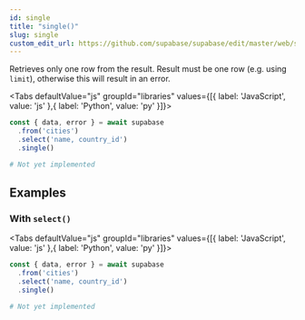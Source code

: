 ```yaml
---
id: single
title: "single()"
slug: single
custom_edit_url: https://github.com/supabase/supabase/edit/master/web/spec/supabase.yml
---
```



Retrieves only one row from the result. Result must be one row (e.g. using
`limit`), otherwise this will result in an error.

<Tabs
  defaultValue="js"
  groupId="libraries"
  values={[{ label: 'JavaScript', value: 'js' },{ label: 'Python', value: 'py' }]}>

<TabItem value="js">

```js
const { data, error } = await supabase
  .from('cities')
  .select('name, country_id')
  .single()
```


</TabItem>
<TabItem value="py">

```py
# Not yet implemented
```


</TabItem>

</Tabs>

















## Examples

### With `select()`



<Tabs
  defaultValue="js"
  groupId="libraries"
  values={[{ label: 'JavaScript', value: 'js' },{ label: 'Python', value: 'py' }]}>

<TabItem value="js">

```js
const { data, error } = await supabase
  .from('cities')
  .select('name, country_id')
  .single()
```


</TabItem>
<TabItem value="py">

```py
# Not yet implemented
```


</TabItem>

</Tabs>